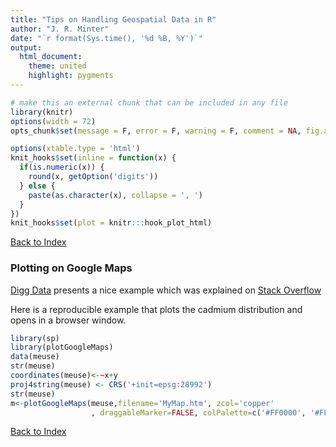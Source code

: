 ```yaml
---
title: "Tips on Handling Geospatial Data in R"
author: "J. R. Minter"
date: "`r format(Sys.time(), '%d %B, %Y')`"
output:
  html_document:
    theme: united
    highlight: pygments
---
```

```r
# make this an external chunk that can be included in any file
library(knitr)
options(width = 72)
opts_chunk$set(message = F, error = F, warning = F, comment = NA, fig.align = 'center', dpi = 100, tidy = F, cache.path = '.cache/', fig.path = 'figure/')

options(xtable.type = 'html')
knit_hooks$set(inline = function(x) {
  if(is.numeric(x)) {
    round(x, getOption('digits'))
  } else {
    paste(as.character(x), collapse = ', ')
  }
})
knit_hooks$set(plot = knitr:::hook_plot_html)
```
[Back to Index](../README.html)


### Plotting on Google Maps

[Digg Data](http://diggdata.in/post/51396519384/plotting-geo-spatial-data-on-google-maps-in-r) presents a nice example which was explained on [Stack Overflow](http://stackoverflow.com/questions/19886996/understanding-spatial-objects-in-r)

Here is a reproducible  example that plots the cadmium distribution and opens in a browser window.

```r
library(sp)
library(plotGoogleMaps)
data(meuse)
str(meuse)
coordinates(meuse)<-~x+y
proj4string(meuse) <- CRS('+init=epsg:28992')
str(meuse)
m<-plotGoogleMaps(meuse,filename='MyMap.htm', zcol='copper'
                  , draggableMarker=FALSE, colPalette=c('#FF0000', '#FFA500', '#65ed12'))
```


[Back to Index](../README.html)
